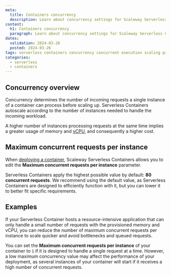 ```yaml
---
meta:
  title: Containers concurrency
  description: Learn about concurrency settings for Scaleway Serverless Containers.
content:
  h1: Containers concurrency
  paragraph: Learn about concurrency settings for Scaleway Serverless Containers.
dates:
  validation: 2024-03-26
  posted: 2024-03-26
tags: serverless containers concurrency concurrent execution scaling parallelism parallel instances
categories:
  - serverless
  - containers
---
```


## Concurrency overview

Concurrency determines the number of incoming requests a single instance of a container can process before scaling up. Serverless Containers autoscale according to the number of instances needed to handle the incoming workload. 

A higher number of instances processing requests at the same time implies a greater usage of memory and [vCPU](/serverless/containers/concepts/#vcpu/), and consequently a higher cost.



## Maximum concurrent requests per instance

When [deploying a container](/serverless/containers/how-to/deploy-a-container-from-scaleway-container-registry/), Scaleway Serverless Containers allows you to edit the **Maximum concurrent requests per instance** parameter.

Serverless Containers apply the highest possible value by default: **80 concurrent requests**. We recommend using the default value, as Serverless Containers are designed to efficiently function with it, but you can lower it to better fit specific requirements.

## Examples

If your Serverless Container hosts a resource-intensive application that can only handle a small number of requests with the provisioned memory and vCPU, you can reduce the number of maximum concurrent requests per instance to scale quicker and avoid bottlenecks and queued requests.

You can set the **Maximum concurrent requests per instance** of your container to `1` if it is designed to handle a single request at a time. However, a low maximum concurrency value may affect the performance of your deployment, as several instances of your container will start if it receives a high number of concurrent requests.
